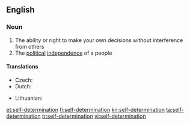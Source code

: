 ==English==

===Noun===
{{wikipedia}}
{{en-noun|sg=[[self]]-[[determination]]|-}}

# The ability or right to make your own decisions without interference from others
# The [[political]] [[independence]] of a people

====Translations====
{{trans-top|political independence of a people}}
* Czech: {{t-|cs|sebeurčení|n}}
* Dutch: {{t-|nl|zelfbeschikking|f}}
{{trans-mid}}
* Lithuanian: {{t|lt|apsisprendimas|m}}
{{trans-bottom}}

[[et:self-determination]]
[[fi:self-determination]]
[[kn:self-determination]]
[[ta:self-determination]]
[[tr:self-determination]]
[[vi:self-determination]]